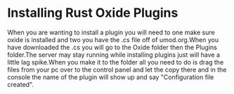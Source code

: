 # Installing Rust Oxide Plugins

When you are wanting to install a plugin you will need to one make sure oxide is installed and two you have the .cs file off of umod.org.When you have downloaded the .cs you will go to the Oxide folder then the Plugins folder.The server may stay running while installing plugins just will have a little lag spike.When you make it to the folder all you need to do is drag the files from your pc over to the control panel and let the copy there and in the console the name of the plugin will show up and say "Configuration file created".
